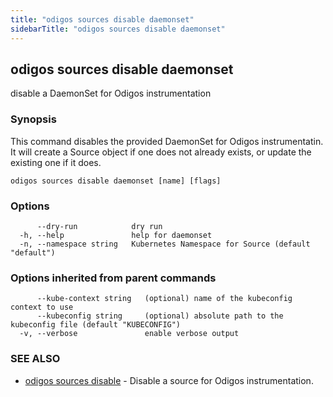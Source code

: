 ```yaml
---
title: "odigos sources disable daemonset"
sidebarTitle: "odigos sources disable daemonset"
---
```

## odigos sources disable daemonset

disable a DaemonSet for Odigos instrumentation

### Synopsis

This command disables the provided DaemonSet for Odigos instrumentatin. It will create a Source object if one does not already exists, or update the existing one if it does.

```
odigos sources disable daemonset [name] [flags]
```

### Options

```
      --dry-run            dry run
  -h, --help               help for daemonset
  -n, --namespace string   Kubernetes Namespace for Source (default "default")
```

### Options inherited from parent commands

```
      --kube-context string   (optional) name of the kubeconfig context to use
      --kubeconfig string     (optional) absolute path to the kubeconfig file (default "KUBECONFIG")
  -v, --verbose               enable verbose output
```

### SEE ALSO

* [odigos sources disable](/cli/odigos_sources_disable)	 - Disable a source for Odigos instrumentation.